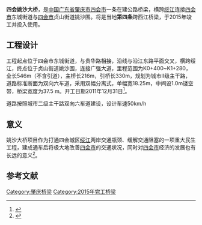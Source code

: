 {{Infobox_Bridge
|bridge_name=四会姚沙大桥
|native_name=姚沙大桥
|image=
|image_size=
|caption=
|official_name=四会姚沙大桥
|carries= 公路
|crosses=[[綏江_(北江)|绥江]]肇庆四会段
|locale={{CHN}}[[广东省|广东省]][[肇庆市|肇庆市]]<br>[[四会市|四会市]]<br>[[四会市|四会市]]
|maint=
|id=
|design=
|mainspan=
|length=546米
|width= 37.5米
|height=
|load=
|clearance=
|below=
|aadtraffic=
|traffic=
|designed_by=
|begin=2011年
|complete=2015年
|open=2015年
|closed= 
}}

'''四会姚沙大桥'''，是[[中国|中国]][[广东省|广东省]][[肇庆市|肇庆市]][[四会市|四会市]]一条在建公路桥梁，横跨[[绥江_(北江)|绥江]]连接[[四会市|四会市]]东城街道与[[四会市|四会市]]贞山街道姚沙围。将是当地'''第四条'''跨西江桥梁，于2015年竣工并投入使用。

== 工程设计 ==
工程起点位于四会市东城街道，与贵华路相接，沿线与沿江东路平面交叉，横跨绥江，终点位于贞山街道姚沙围，连接广强大道，里程范围为K0+400~K1+280，全长546m（不含引道），主桥长216m，引桥长330m，规划为城市Ⅱ级主干路，道路标准断面为双向六车道，采用双幅分离式，单幅宽18.25m，中间设1.0m镂空带，桥梁宽度为37.5 m。开工日期2011年12月31日<ref>{{Cite web|url=http://www.gddcjt.com/index.php/listinfo?col=9|title=广东大城建设集团有限公司 - 关于大城|accessdate=2017-03-18|work=www.gddcjt.com|archive-date=2017-03-18|archive-url=https://web.archive.org/web/20170318172555/http://www.gddcjt.com/index.php/listinfo?col=9|dead-url=no}}</ref>。

道路按照城市二级主干路双向六车道建设，设计车速50km/h

== 意义 ==
姚沙大桥项目作为打通四会城区[[绥江_(北江)|绥江]]两岸交通瓶颈、缓解交通阻塞的一项重大民生工程，建成通车后将极大地改善[[四会市|四会市]]的交通状况，同时对[[四会市|四会市]]经济的发展也有长远的意义<ref>{{Cite web|url=http://www.gdsihui.gov.cn/shxw/1645323723.html|title=姚沙大桥工程建设进展顺利-四会市政府网|accessdate=2017-03-18|work=www.gdsihui.gov.cn|language=zh-cn|deadurl=yes|archiveurl=https://web.archive.org/web/20170318174534/http://www.gdsihui.gov.cn/shxw/1645323723.html|archivedate=2017-03-18|df=}}</ref>。

==参考文献==
{{reflist}}
{{肇庆桥隧}}

[[Category:肇庆桥梁|Category:肇庆桥梁]]
[[Category:2015年完工桥梁|Category:2015年完工桥梁]]
